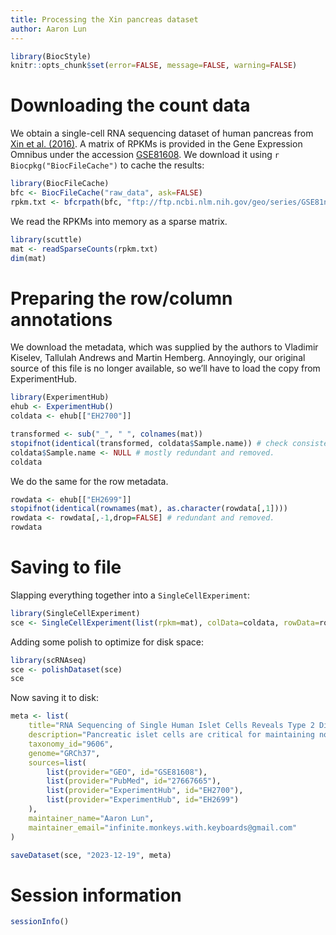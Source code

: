 ```yaml
---
title: Processing the Xin pancreas dataset
author: Aaron Lun
---
```


```r
library(BiocStyle)
knitr::opts_chunk$set(error=FALSE, message=FALSE, warning=FALSE)
```

# Downloading the count data

We obtain a single-cell RNA sequencing dataset of human pancreas from [Xin et al. (2016)](https://doi.org/10.1016/j.cmet.2016.08.018).
A matrix of RPKMs is provided in the Gene Expression Omnibus
under the accession [GSE81608](https://www.ncbi.nlm.nih.gov/geo/query/acc.cgi?acc=GSE81608).
We download it using `r Biocpkg("BiocFileCache")` to cache the results:

```r
library(BiocFileCache)
bfc <- BiocFileCache("raw_data", ask=FALSE)    
rpkm.txt <- bfcrpath(bfc, "ftp://ftp.ncbi.nlm.nih.gov/geo/series/GSE81nnn/GSE81608/suppl/GSE81608_human_islets_rpkm.txt.gz")
```

We read the RPKMs into memory as a sparse matrix.

```r
library(scuttle)
mat <- readSparseCounts(rpkm.txt)
dim(mat)
```

# Preparing the row/column annotations

We download the metadata, which was supplied by the authors to Vladimir Kiselev, Tallulah Andrews and Martin Hemberg.
Annoyingly, our original source of this file is no longer available, so we'll have to load the copy from ExperimentHub.

```r
library(ExperimentHub)
ehub <- ExperimentHub()
coldata <- ehub[["EH2700"]]

transformed <- sub("_", " ", colnames(mat))
stopifnot(identical(transformed, coldata$Sample.name)) # check consistency
coldata$Sample.name <- NULL # mostly redundant and removed.
coldata
```

We do the same for the row metadata.

```r
rowdata <- ehub[["EH2699"]]
stopifnot(identical(rownames(mat), as.character(rowdata[,1])))
rowdata <- rowdata[,-1,drop=FALSE] # redundant and removed.
rowdata
```

# Saving to file

Slapping everything together into a `SingleCellExperiment`:

```r
library(SingleCellExperiment)
sce <- SingleCellExperiment(list(rpkm=mat), colData=coldata, rowData=rowdata)
```

Adding some polish to optimize for disk space:

```r
library(scRNAseq)
sce <- polishDataset(sce)
sce
```

Now saving it to disk:

```r
meta <- list(
    title="RNA Sequencing of Single Human Islet Cells Reveals Type 2 Diabetes Genes",
    description="Pancreatic islet cells are critical for maintaining normal blood glucose levels, and their malfunction underlies diabetes development and progression. We used single-cell RNA sequencing to determine the transcriptomes of 1,492 human pancreatic α, β, δ, and PP cells from non-diabetic and type 2 diabetes organ donors. We identified cell-type-specific genes and pathways as well as 245 genes with disturbed expression in type 2 diabetes. Importantly, 92% of the genes have not previously been associated with islet cell function or growth. Comparison of gene profiles in mouse and human α and β cells revealed species-specific expression. All data are available for online browsing and download and will hopefully serve as a resource for the islet research community.",
    taxonomy_id="9606",
    genome="GRCh37",
    sources=list(
        list(provider="GEO", id="GSE81608"),
        list(provider="PubMed", id="27667665"),
        list(provider="ExperimentHub", id="EH2700"),
        list(provider="ExperimentHub", id="EH2699")
    ),
    maintainer_name="Aaron Lun",
    maintainer_email="infinite.monkeys.with.keyboards@gmail.com"
)

saveDataset(sce, "2023-12-19", meta)
```

# Session information {-}

```r
sessionInfo()
```
